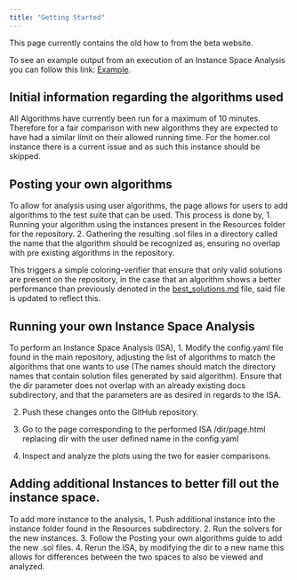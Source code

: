```yaml
---
title: "Getting Started"
---
```


This page currently contains the old how to from the beta website.

To see an example output from an execution of an Instance Space Analysis you can follow this link: [Example](./Analysis/Example/Example.qmd).

## Initial information regarding the algorithms used
All Algorithms have currently been run for a maximum of 10 minutes. Therefore for a fair comparison with new algorithms they are expected to have had a similar limit on their allowed running time.
For the homer.col instance there is a current issue and as such this instance should be skipped.

## Posting your own algorithms
To allow for analysis using user algorithms, the page allows for users to add algorithms to the test suite that can be used.
This process is done by,
1. Running your algorithm using the instances present in the Resources folder for the repository.
2. Gathering the resulting .sol files in a directory called the name that the algorithm should be recognized as, ensuring no overlap with pre existing algorithms in the repository.

This triggers a simple coloring-verifier that ensure that only valid solutions are present on the repository, in the case that an algorithm shows a better performance than previously denoted in the [best_solutions.md](../best_solutions.md) file, said file is updated to reflect this. 

## Running your own Instance Space Analysis
To perform an Instance Space Analysis (ISA),
1. Modify the config.yaml file found in the main repository, adjusting the list of algorithms to match the algorithms that one wants to use (The names should match the directory names that contain solution files generated by said algorithm).
Ensure that the dir parameter does not overlap with an already existing docs subdirectory, and that the parameters are as desired in regards to the ISA.

2. Push these changes onto the GitHub repository.

3. Go to the page corresponding to the performed ISA /dir/page.html replacing dir with the user defined name in the config.yaml

4. Inspect and analyze the plots using the two for easier comparisons.

## Adding additional Instances to better fill out the instance space.
To add more instance to the analysis,
1. Push additional instance into the instance folder found in the Resources subdirectory.
2. Run the solvers for the new instances. 
3. Follow the Posting your own algorithms guide to add the new .sol files.
4. Rerun the ISA, by modifying the dir to a new name this allows for differences between the two spaces to also be viewed and analyzed.

